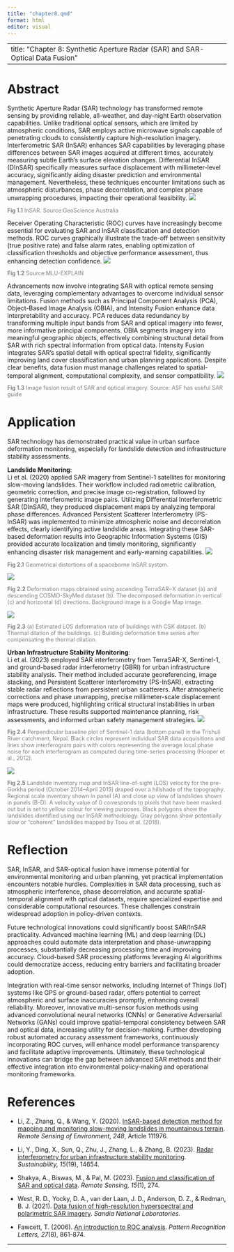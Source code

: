 ---
title: "chapter8.qmd"
format: html
editor: visual
---
---
title: "Chapter 8: Synthetic Aperture Radar (SAR) and SAR-Optical Data Fusion"
---

# Abstract

Synthetic Aperture Radar (SAR) technology has transformed remote sensing by providing reliable, all-weather, and day-night Earth observation capabilities. Unlike traditional optical sensors, which are limited by atmospheric conditions, SAR employs active microwave signals capable of penetrating clouds to consistently capture high-resolution imagery. Interferometric SAR (InSAR) enhances SAR capabilities by leveraging phase differences between SAR images acquired at different times, accurately measuring subtle Earth's surface elevation changes. Differential InSAR (DInSAR) specifically measures surface displacement with millimeter-level accuracy, significantly aiding disaster prediction and environmental management. Nevertheless, these techniques encounter limitations such as atmospheric disturbances, phase decorrelation, and complex phase unwrapping procedures, impacting their operational feasibility.
![](image/8-1.jpg)
<div style="font-size: 0.9em; color: gray;">
<b>Fig 1.1</b> InSAR. Source:GeoScience Australia
</div>

Receiver Operating Characteristic (ROC) curves have increasingly become essential for evaluating SAR and InSAR classification and detection methods. ROC curves graphically illustrate the trade-off between sensitivity (true positive rate) and false alarm rates, enabling optimization of classification thresholds and objective performance assessment, thus enhancing detection confidence.
![](image/8-2.png)
<div style="font-size: 0.9em; color: gray;">
<b>Fig 1.2</b> Source:MLU-EXPLAIN
</div>

Advancements now involve integrating SAR with optical remote sensing data, leveraging complementary advantages to overcome individual sensor limitations. Fusion methods such as Principal Component Analysis (PCA), Object-Based Image Analysis (OBIA), and Intensity Fusion enhance data interpretability and accuracy. PCA reduces data redundancy by transforming multiple input bands from SAR and optical imagery into fewer, more informative principal components. OBIA segments imagery into meaningful geographic objects, effectively combining structural detail from SAR with rich spectral information from optical data. Intensity Fusion integrates SAR’s spatial detail with optical spectral fidelity, significantly improving land cover classification and urban planning applications. Despite clear benefits, data fusion must manage challenges related to spatial-temporal alignment, computational complexity, and sensor compatibility.
![](image/8-2.5.jpg)
<div style="font-size: 0.9em; color: gray;">
<b>Fig 1.3</b> Image fusion result of SAR and optical imagery. Source: ASF has useful SAR guide
</div>

# Application

SAR technology has demonstrated practical value in urban surface deformation monitoring, especially for landslide detection and infrastructure stability assessments.

**Landslide Monitoring**:  
Li et al. (2020) applied SAR imagery from Sentinel-1 satellites for monitoring slow-moving landslides. Their workflow included radiometric calibration, geometric correction, and precise image co-registration, followed by generating interferometric image pairs. Utilizing Differential Interferometric SAR (DInSAR), they produced displacement maps by analyzing temporal phase differences. Advanced Persistent Scatterer Interferometry (PS-InSAR) was implemented to minimize atmospheric noise and decorrelation effects, clearly identifying active landslide areas. Integrating these SAR-based deformation results into Geographic Information Systems (GIS) provided accurate localization and timely monitoring, significantly enhancing disaster risk management and early-warning capabilities.
![](image/8-3.jpg)
<div style="font-size: 0.9em; color: gray;">
<b>Fig 2.1</b> Geometrical distortions of a spaceborne InSAR system.
</div>
![](image/8-4.5.jpg)
<div style="font-size: 0.9em; color: gray;">
<b>Fig 2.2</b> Deformation maps obtained using ascending TerraSAR−X dataset (a) and descending COSMO-SkyMed dataset (b). The decomposed deformation in vertical (c) and horizontal (d) directions. Background image is a Google Map image.
</div>
![](image/8-4.6.jpg)
<div style="font-size: 0.9em; color: gray;">
<b>Fig 2.3</b> (a) Estimated LOS deformation rate of buildings with CSK dataset. (b) Thermal dilation of the buildings. (c) Building deformation time series after compensating the thermal dilation.
</div>

**Urban Infrastructure Stability Monitoring**:  
Li et al. (2023) employed SAR interferometry from TerraSAR-X, Sentinel-1, and ground-based radar interferometry (GBRI) for urban infrastructure stability analysis. Their method included accurate georeferencing, image stacking, and Persistent Scatterer Interferometry (PS-InSAR), extracting stable radar reflections from persistent urban scatterers. After atmospheric corrections and phase unwrapping, precise millimeter-scale displacement maps were produced, highlighting critical structural instabilities in urban infrastructure. These results supported maintenance planning, risk assessments, and informed urban safety management strategies.
![](image/8-5.5.jpg)
<div style="font-size: 0.9em; color: gray;">
<b>Fig 2.4</b> Perpendicular baseline plot of Sentinel-1 data (bottom panel) in the Trishuli River catchment, Nepal. Black circles represent individual SAR data acquisitions and lines show interferogram pairs with colors representing the average local phase noise for each interferogram as computed during time-series processing (Hooper et al., 2012).
</div>
![](image/8-6.jpg)
<div style="font-size: 0.9em; color: gray;">
<b>Fig 2.5</b> Landslide inventory map and InSAR line-of-sight (LOS) velocity for the pre-Gorkha period (October 2014–April 2015) draped over a hillshade of the topography. Regional scale inventory shown in panel (A) and close up view of landslides shown in panels (B-D). A velocity value of 0 corresponds to pixels that have been masked out but is set to yellow colour for viewing purposes. Black polygons show the landslides identified using our InSAR methodology. Gray polygons show potentially slow or “coherent” landslides mapped by Tsou et al. (2018). 
</div>

# Reflection

SAR, InSAR, and SAR-optical fusion have immense potential for environmental monitoring and urban planning, yet practical implementation encounters notable hurdles. Complexities in SAR data processing, such as atmospheric interference, phase decorrelation, and accurate spatial-temporal alignment with optical datasets, require specialized expertise and considerable computational resources. These challenges constrain widespread adoption in policy-driven contexts.

Future technological innovations could significantly boost SAR/InSAR practicality. Advanced machine learning (ML) and deep learning (DL) approaches could automate data interpretation and phase-unwrapping processes, substantially decreasing processing time and improving accuracy. Cloud-based SAR processing platforms leveraging AI algorithms could democratize access, reducing entry barriers and facilitating broader adoption.

Integration with real-time sensor networks, including Internet of Things (IoT) systems like GPS or ground-based radar, offers potential to correct atmospheric and surface inaccuracies promptly, enhancing overall reliability. Moreover, innovative multi-sensor fusion methods using advanced convolutional neural networks (CNNs) or Generative Adversarial Networks (GANs) could improve spatial-temporal consistency between SAR and optical data, increasing utility for decision-making. Further developing robust automated accuracy assessment frameworks, continuously incorporating ROC curves, will enhance model performance transparency and facilitate adaptive improvements. Ultimately, these technological innovations can bridge the gap between advanced SAR methods and their effective integration into environmental policy-making and operational monitoring frameworks.

# References

- Li, Z., Zhang, Q., & Wang, Y. (2020). [InSAR-based detection method for mapping and monitoring slow-moving landslides in mountainous terrain](https://www.sciencedirect.com/science/article/abs/pii/S0034425720303539). *Remote Sensing of Environment, 248*, Article 111976.

- Li, Y., Ding, X., Sun, Q., Zhu, J., Zhang, L., & Zhang, B. (2023). [Radar interferometry for urban infrastructure stability monitoring](https://www.mdpi.com/2071-1050/15/19/14654). *Sustainability, 15*(19), 14654.

- Shakya, A., Biswas, M., & Pal, M. (2023). [Fusion and classification of SAR and optical data](https://www.mdpi.com/2072-4292/15/1/274). *Remote Sensing, 15*(1), 274.

- West, R. D., Yocky, D. A., van der Laan, J. D., Anderson, D. Z., & Redman, B. J. (2021). [Data fusion of high-resolution hyperspectral and polarimetric SAR imagery](https://www.osti.gov/biblio/1813672). *Sandia National Laboratories.*

- Fawcett, T. (2006). [An introduction to ROC analysis](https://www.sciencedirect.com/science/article/pii/S016786550500303X). *Pattern Recognition Letters, 27*(8), 861-874.

---

## 
